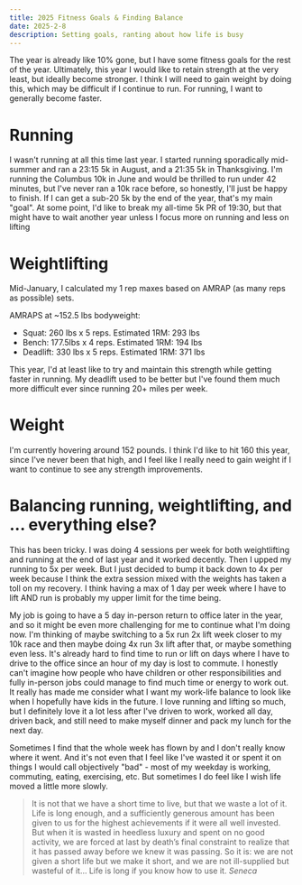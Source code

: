 ```yaml
---
title: 2025 Fitness Goals & Finding Balance
date: 2025-2-8
description: Setting goals, ranting about how life is busy
---
```


The year is already like 10% gone, but I have some fitness goals for the rest of the year. Ultimately, this year I would like to retain strength at the very least, but ideally become stronger. I think I will need to gain weight by doing this, which may be difficult if I continue to run. For running, I want to generally become faster.

# Running

I wasn't running at all this time last year. I started running sporadically mid-summer and ran a 23:15 5k in August, and a 21:35 5k in Thanksgiving. I'm running the Columbus 10k in June and would be thrilled to run under 42 minutes, but I've never ran a 10k race before, so honestly, I'll just be happy to finish. If I can get a sub-20 5k by the end of the year, that's my main "goal". At some point, I'd like to break my all-time 5k PR of 19:30, but that might have to wait another year unless I focus more on running and less on lifting

# Weightlifting

Mid-January, I calculated my 1 rep maxes based on AMRAP (as many reps as possible) sets.

AMRAPS at ~152.5 lbs bodyweight:
- Squat: 260 lbs x 5 reps. Estimated 1RM: 293 lbs
- Bench: 177.5lbs x 4 reps. Estimated 1RM: 194 lbs
- Deadlift: 330 lbs x 5 reps. Estimated 1RM: 371 lbs

This year, I'd at least like to try and maintain this strength while getting faster in running. My deadlift used to be better but I've found them much more difficult ever since running 20+ miles per week.

# Weight

I'm currently hovering around 152 pounds. I think I'd like to hit 160 this year, since I've never been that high, and I feel like I really need to gain weight if I want to continue to see any strength improvements. 

# Balancing running, weightlifting, and ... everything else?

This has been tricky. I was doing 4 sessions per week for both weightlifting and running at the end of last year and it worked decently. Then I upped my running to 5x per week. But I just decided to bump it back down to 4x per week because I think the extra session mixed with the weights has taken a toll on my recovery. I think having a max of 1 day per week where I have to lift AND run is probably my upper limit for the time being. 

My job is going to have a 5 day in-person return to office later in the year, and so it might be even more challenging for me to continue what I'm doing now. I'm thinking of maybe switching to a 5x run 2x lift week closer to my 10k race and then maybe doing 4x run 3x lift after that, or maybe something even less. It's already hard to find time to run or lift on days where I have to drive to the office since an hour of my day is lost to commute. I honestly can't imagine how people who have children or other responsibilities and fully in-person jobs could manage to find much time or energy to work out. It really has made me consider what I want my work-life balance to look like when I hopefully have kids in the future. I love running and lifting so much, but I definitely love it a lot less after I've driven to work, worked all day, driven back, and still need to make myself dinner and pack my lunch for the next day. 

Sometimes I find that the whole week has flown by and I don't really know where it went. And it's not even that I feel like I've wasted it or spent it on things I would call objectively "bad" - most of my weekday is working, commuting, eating, exercising, etc. But sometimes I do feel like I wish life moved a little more slowly.

> It is not that we have a short time to live, but that we waste a lot of it. Life is long enough, and a sufficiently generous amount has been given to us for the highest achievements if it were all well invested. But when it is wasted in heedless luxury and spent on no good activity, we are forced at last by death’s final constraint to realize that it has passed away before we knew it was passing. So it is: we are not given a short life but we make it short, and we are not ill-supplied but wasteful of it… Life is long if you know how to use it.
> <cite>Seneca</cite>